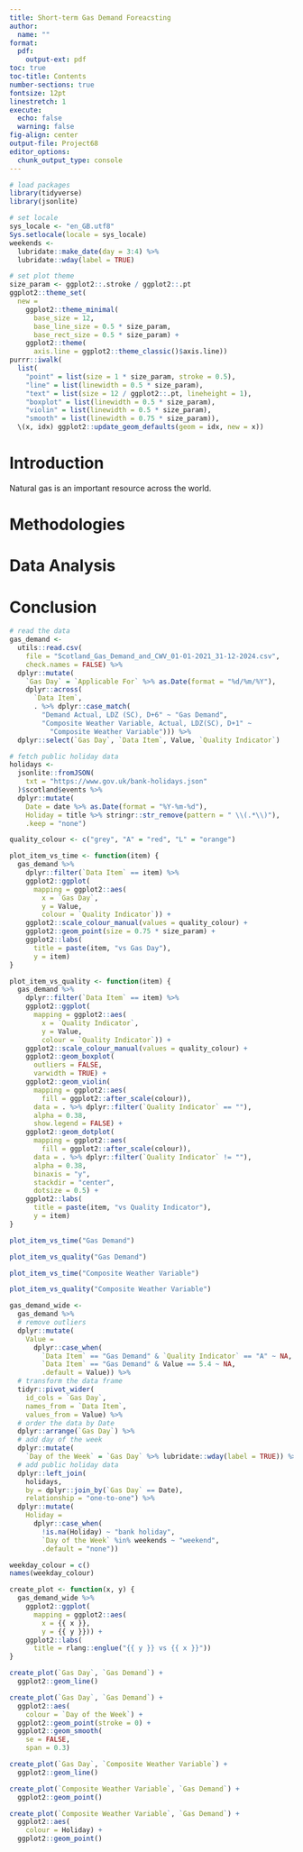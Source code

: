 ```yaml
---
title: Short-term Gas Demand Foreacsting
author:
  name: ""
format:
  pdf:
    output-ext: pdf
toc: true
toc-title: Contents
number-sections: true
fontsize: 12pt
linestretch: 1
execute:
  echo: false
  warning: false
fig-align: center
output-file: Project68
editor_options:
  chunk_output_type: console
---
```


\newpage

```r
# load packages
library(tidyverse)
library(jsonlite)
```

```r
# set locale
sys_locale <- "en_GB.utf8"
Sys.setlocale(locale = sys_locale)
weekends <-
  lubridate::make_date(day = 3:4) %>%
  lubridate::wday(label = TRUE)

# set plot theme
size_param <- ggplot2::.stroke / ggplot2::.pt
ggplot2::theme_set(
  new =
    ggplot2::theme_minimal(
      base_size = 12,
      base_line_size = 0.5 * size_param,
      base_rect_size = 0.5 * size_param) +
    ggplot2::theme(
      axis.line = ggplot2::theme_classic()$axis.line))
purrr::iwalk(
  list(
    "point" = list(size = 1 * size_param, stroke = 0.5),
    "line" = list(linewidth = 0.5 * size_param),
    "text" = list(size = 12 / ggplot2::.pt, lineheight = 1),
    "boxplot" = list(linewidth = 0.5 * size_param),
    "violin" = list(linewidth = 0.5 * size_param),
    "smooth" = list(linewidth = 0.75 * size_param)),
  \(x, idx) ggplot2::update_geom_defaults(geom = idx, new = x))
```

# Introduction

Natural gas is an important resource across the world.

# Methodologies

# Data Analysis

# Conclusion

```r
# read the data
gas_demand <-
  utils::read.csv(
    file = "Scotland_Gas_Demand_and_CWV_01-01-2021_31-12-2024.csv",
    check.names = FALSE) %>%
  dplyr::mutate(
    `Gas Day` = `Applicable For` %>% as.Date(format = "%d/%m/%Y"),
    dplyr::across(
      `Data Item`,
      . %>% dplyr::case_match(
        "Demand Actual, LDZ (SC), D+6" ~ "Gas Demand",
        "Composite Weather Variable, Actual, LDZ(SC), D+1" ~
          "Composite Weather Variable"))) %>%
  dplyr::select(`Gas Day`, `Data Item`, Value, `Quality Indicator`)
```

```r
# fetch public holiday data
holidays <-
  jsonlite::fromJSON(
    txt = "https://www.gov.uk/bank-holidays.json"
  )$scotland$events %>%
  dplyr::mutate(
    Date = date %>% as.Date(format = "%Y-%m-%d"),
    Holiday = title %>% stringr::str_remove(pattern = " \\(.*\\)"),
    .keep = "none")
```

```r
quality_colour <- c("grey", "A" = "red", "L" = "orange")

plot_item_vs_time <- function(item) {
  gas_demand %>%
    dplyr::filter(`Data Item` == item) %>%
    ggplot2::ggplot(
      mapping = ggplot2::aes(
        x = `Gas Day`,
        y = Value,
        colour = `Quality Indicator`)) +
    ggplot2::scale_colour_manual(values = quality_colour) +
    ggplot2::geom_point(size = 0.75 * size_param) +
    ggplot2::labs(
      title = paste(item, "vs Gas Day"),
      y = item)
}

plot_item_vs_quality <- function(item) {
  gas_demand %>%
    dplyr::filter(`Data Item` == item) %>%
    ggplot2::ggplot(
      mapping = ggplot2::aes(
        x = `Quality Indicator`,
        y = Value,
        colour = `Quality Indicator`)) +
    ggplot2::scale_colour_manual(values = quality_colour) +
    ggplot2::geom_boxplot(
      outliers = FALSE,
      varwidth = TRUE) +
    ggplot2::geom_violin(
      mapping = ggplot2::aes(
        fill = ggplot2::after_scale(colour)),
      data = . %>% dplyr::filter(`Quality Indicator` == ""),
      alpha = 0.38,
      show.legend = FALSE) +
    ggplot2::geom_dotplot(
      mapping = ggplot2::aes(
        fill = ggplot2::after_scale(colour)),
      data = . %>% dplyr::filter(`Quality Indicator` != ""),
      alpha = 0.38,
      binaxis = "y",
      stackdir = "center",
      dotsize = 0.5) +
    ggplot2::labs(
      title = paste(item, "vs Quality Indicator"),
      y = item)
}
```

```r
plot_item_vs_time("Gas Demand")
```

```r
plot_item_vs_quality("Gas Demand")
```

```r
plot_item_vs_time("Composite Weather Variable")
```

```r
plot_item_vs_quality("Composite Weather Variable")
```

```r
gas_demand_wide <-
  gas_demand %>%
  # remove outliers
  dplyr::mutate(
    Value =
      dplyr::case_when(
        `Data Item` == "Gas Demand" & `Quality Indicator` == "A" ~ NA,
        `Data Item` == "Gas Demand" & Value == 5.4 ~ NA,
        .default = Value)) %>%
  # transform the data frame
  tidyr::pivot_wider(
    id_cols = `Gas Day`,
    names_from = `Data Item`,
    values_from = Value) %>%
  # order the data by Date
  dplyr::arrange(`Gas Day`) %>%
  # add day of the week
  dplyr::mutate(
    `Day of the Week` = `Gas Day` %>% lubridate::wday(label = TRUE)) %>%
  # add public holiday data
  dplyr::left_join(
    holidays,
    by = dplyr::join_by(`Gas Day` == Date),
    relationship = "one-to-one") %>%
  dplyr::mutate(
    Holiday =
      dplyr::case_when(
        !is.na(Holiday) ~ "bank holiday",
        `Day of the Week` %in% weekends ~ "weekend",
        .default = "none"))
```

```r
weekday_colour = c()
names(weekday_colour)

create_plot <- function(x, y) {
  gas_demand_wide %>%
    ggplot2::ggplot(
      mapping = ggplot2::aes(
        x = {{ x }},
        y = {{ y }})) +
    ggplot2::labs(
      title = rlang::englue("{{ y }} vs {{ x }}"))
}
```

```r
create_plot(`Gas Day`, `Gas Demand`) +
  ggplot2::geom_line()
```

```r
create_plot(`Gas Day`, `Gas Demand`) +
  ggplot2::aes(
    colour = `Day of the Week`) +
  ggplot2::geom_point(stroke = 0) +
  ggplot2::geom_smooth(
    se = FALSE,
    span = 0.3)
```

```r
create_plot(`Gas Day`, `Composite Weather Variable`) +
  ggplot2::geom_line()
```

```r
create_plot(`Composite Weather Variable`, `Gas Demand`) +
  ggplot2::geom_point()
```

```r
create_plot(`Composite Weather Variable`, `Gas Demand`) +
  ggplot2::aes(
    colour = Holiday) +
  ggplot2::geom_point()
```



